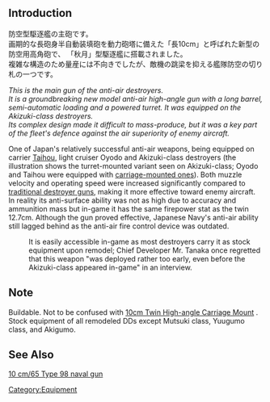 {{EquipmentInfo}}

==Introduction==
防空型駆逐艦の主砲です。<br />
画期的な長砲身半自動装填砲を動力砲塔に備えた「長10cm」と呼ばれた新型の防空用高角砲で、
「秋月」型駆逐艦に搭載されました。<br />
複雑な構造のため量産には不向きでしたが、敵機の跳梁を抑える艦隊防空の切り札の一つです。

''This is the main gun of the anti-air destroyers.<br> It is a groundbreaking new model anti-air high-angle gun with a long barrel, semi-automatic loading and a powered turret. It was equipped on the Akizuki-class destroyers.<br> Its complex design made it difficult to mass-produce, but it was a key part of the fleet's defence against the air superiority of enemy aircraft.''

One of Japan's relatively successful anti-air weapons, being equipped on carrier [[Taihou]], light cruiser Oyodo and Akizuki-class destroyers (the illustration shows the turret-mounted variant seen on Akizuki-class; Oyodo and Taihou were equipped with [[10cm Twin High-angle Carriage Mount|carriage-mounted ones]]). Both muzzle velocity and operating speed were increased significantly compared to [[12.7cm_Twin_Gun_Mount|traditional destroyer guns]], making it more effective toward enemy aircraft. In reality its anti-surface ability was not as high due to accuracy and ammunition mass but in-game it has the same firepower stat as the twin 12.7cm. Although the gun proved effective, Japanese Navy's anti-air ability still lagged behind as the anti-air fire control device was outdated. 

: It is easily accessible in-game as most destroyers carry it as stock equipment upon remodel; Chief Developer Mr. Tanaka once regretted that this weapon "was deployed rather too early, even before the Akizuki-class appeared in-game" in an interview.

==Note==
Buildable. Not to be confused with [[10cm Twin High-angle Carriage Mount]] . Stock equipment of all remodeled DDs except Mutsuki class, Yuugumo class, and Akigumo.

==See Also==
[[wikipedia:10 cm/65 Type 98 naval gun|10 cm/65 Type 98 naval gun]]
{{Equipmentlist}}
[[Category:Equipment]]